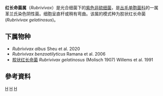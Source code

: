 {{Automatic taxobox
| taxon = Rubrivivax
| authority = (Molisch 1907) Willems, Gilis and De Ley, 1991
| type_species = ''Rubrivivax gelatinosus''
| type_species_authority = (Molisch, 1907) Willems et al.， 1991
}}
'''红长命菌属'''（''Rubrivivax''）是光合细菌下的[[紫色非硫细菌|紫色非硫细菌]]，是[[丛毛单胞菌科|丛毛单胞菌科]]的一属革兰氏染色阴性菌。细胞呈直杆或稍有弯曲。该属的模式种为胶状红长命菌(''Rubrivivax gelatinosus'')。

==下属物种==
* ''Rubrivivax albus'' Sheu et al. 2020
* ''Rubrivivax benzoatilyticus'' Ramana et al. 2006
* [[胶状红长命菌|胶状红长命菌]] ''Rubrivivax gelatinosus'' (Molisch 1907) Willems et al. 1991

==參考資料==
{{Reflist}}

{{Taxonbar}}
[[Category:1991年描述的分类群|H]]
[[Category:紫色非硫细菌|H]]
[[Category:丛毛单胞菌科|H]]